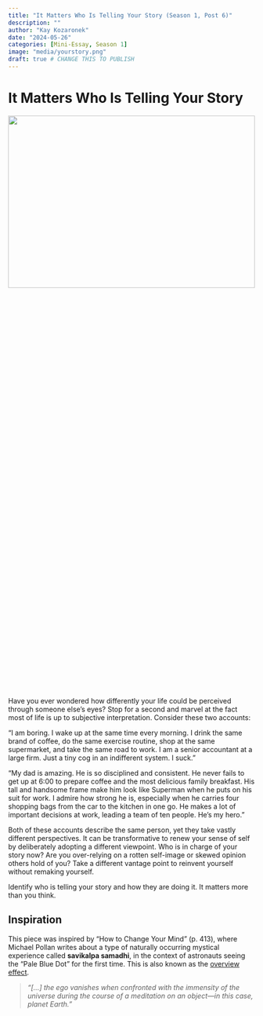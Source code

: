 ```yaml
---
title: "It Matters Who Is Telling Your Story (Season 1, Post 6)"
description: ""
author: "Kay Kozaronek"
date: "2024-05-26"
categories: [Mini-Essay, Season 1]
image: "media/yourstory.png"
draft: true # CHANGE THIS TO PUBLISH
---
```


# It Matters Who Is Telling Your Story

<p>
    <center>
        <img src="media/yourstory.png"
        width="100%" height="30%">
    </center>
</p>


Have you ever wondered how differently your life could be perceived through someone else's eyes? Stop for a second and marvel at the fact most of life is up to subjective interpretation. Consider these two accounts:

“I am boring. I wake up at the same time every morning. I drink the same brand of coffee, do the same exercise routine, shop at the same supermarket, and take the same road to work. I am a senior accountant at a large firm. Just a tiny cog in an indifferent system. I suck.”

“My dad is amazing. He is so disciplined and consistent. He never fails to get up at 6:00 to prepare coffee and the most delicious family breakfast. His tall and handsome frame make him look like Superman when he puts on his suit for work. I admire how strong he is, especially when he carries four shopping bags from the car to the kitchen in one go. He makes a lot of important decisions at work, leading a team of ten people. He's my hero.”

Both of these accounts describe the same person, yet they take vastly different perspectives. It can be transformative to renew your sense of self by deliberately adopting a different viewpoint. Who is in charge of your story now? Are you over-relying on a rotten self-image or skewed opinion others hold of you? Take a different vantage point to reinvent yourself without remaking yourself.

Identify who is telling your story and how they are doing it. It matters more than you think.

::: {.callout-tip}
# Inspiration

This piece was inspired by “How to Change Your Mind” (p. 413), where Michael Pollan writes about a type of naturally occurring mystical experience called **savikalpa samadhi**, in the context of astronauts seeing the “Pale Blue Dot” for the first time. This is also known as the [overview effect](https://en.wikipedia.org/wiki/Overview_effect).

> *“[…] the ego vanishes when confronted with the immensity of the universe during the course of a meditation on an object—in this case, planet Earth.”*
:::


